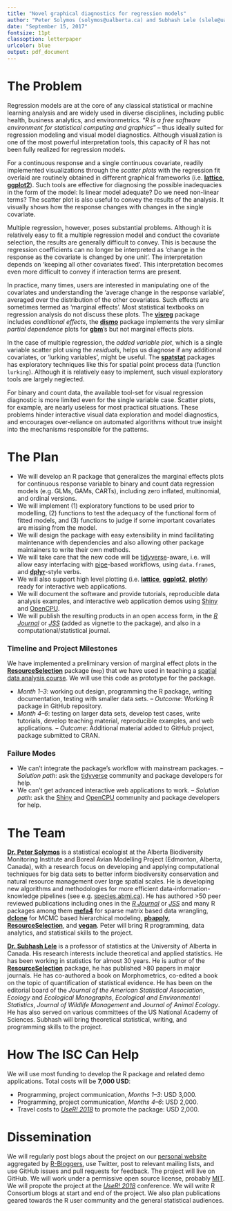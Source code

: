 ```yaml
---
title: "Novel graphical diagnostics for regression models"
author: "Peter Solymos (solymos@ualberta.ca) and Subhash Lele (slele@ualberta.ca)"
date: "September 15, 2017"
fontsize: 11pt
classoption: letterpaper
urlcolor: blue
output: pdf_document
---
```


# The Problem

Regression models are at the core of any classical statistical or machine learning analysis and are widely used in diverse disciplines, including public health,
business analytics, and environmetrics.
"*R is a free software environment for statistical computing and graphics*" -- thus ideally suited for regression modeling and visual model diagnostics. 
Although visualization is one of the most powerful interpretation tools, 
this capacity of R has not been fully realized for regression models.

For a continuous response and a single continuous covariate, 
readily implemented visualizations through the *scatter plots* with the
regression fit overlaid are routinely obtained in different
graphical frameworks (i.e. [**lattice**](https://cran.r-project.org/package=lattice), [**ggplot2**](https://cran.r-project.org/package=ggplot2)).
Such tools are effective for diagnosing the possible inadequacies in the 
form of the model: Is linear model adequate? Do we need non-linear terms? 
The scatter plot is also useful to convey the results of the analysis. 
It visually shows how the response changes with changes in the single covariate. 

Multiple regression, however, poses substantial problems. 
Although it is relatively easy to fit a multiple regression model and 
conduct the covariate selection, the results are generally difficult to convey. 
This is because the regression coefficients can no longer be interpreted as 
'change in the response as the covariate is changed by one unit'. 
The interpretation depends on 'keeping all other covariates fixed'. 
This interpretation becomes even more difficult to convey if interaction 
terms are present. 

In practice, many times, users are interested in manipulating one of the 
covariates and understanding the 'average change in the response variable',
averaged over the distribution of the other covariates. 
Such effects are sometimes termed as 'marginal effects'. 
Most statistical textbooks on regression analysis do not discuss these plots.
The 
[**visreg**](https://cran.r-project.org/package=visreg) package includes *conditional effects*, the [**dismo**](https://cran.r-project.org/package=dismo) package implements  the very similar
*partial dependence* plots for [**gbm**](https://cran.r-project.org/package=gbm)'s but not marginal effects plots.

In the case of multiple regression, the *added variable plot*, 
which is a single variable scatter plot using the *residuals*, 
helps us diagnose if any additional covariates, or 'lurking variables',
might be useful. The [**spatstat**](https://cran.r-project.org/package=spatstat)
packages has exploratory
techniques like this for spatial point process data (function `lurking`).
Although it is relatively easy to implement, such visual exploratory
tools are largely neglected.

For binary and count data, the available tool-set for visual regression
diagnostic is more limited even for the single variable case.
Scatter plots, for example, are nearly useless for most practical situations.
These problems hinder interactive visual data exploration and model diagnostics,
and encourages over-reliance on automated algorithms
without true insight into the mechanisms responsible for the patterns.

# The Plan

* We will develop an R package that generalizes the marginal effects plots for continuous response variable to binary and count data regression models (e.g. GLMs, GAMs, CARTs), including zero inflated, multinomial, and ordinal versions.
* We will implement (1) exploratory functions to be used prior to modelling, (2) functions to test the adequacy of the functional form of fitted models, and (3) functions to judge if some important covariates are missing from the model.
* We will design the package with easy extensibility in mind facilitating maintenance with dependencies and also allowing other package maintainers to write their own methods.
* We will take care that the new code will be [tidyverse](https://www.tidyverse.org/)-aware, i.e. will allow easy interfacing with [pipe](https://CRAN.R-project.org/package=magrittr)-based workflows, using `data.frame`s, and [**dplyr**](https://CRAN.R-project.org/package=dplyr)-style verbs.
* We will also support high level plotting (i.e. [**lattice**](https://cran.r-project.org/package=lattice), [**ggplot2**](https://cran.r-project.org/package=ggplot2), [**plotly**](https://cran.r-project.org/package=plotly)) ready for interactive web applications.
* We will document the software and provide tutorials, reproducible
data analysis examples, and interactive web application demos using [Shiny](https://shiny.rstudio.com/) and [OpenCPU](https://www.opencpu.org/).
* We will publish the resulting products in an open access form,
in the [*R Journal*](https://journal.r-project.org/) or [*JSS*](https://www.jstatsoft.org/) (added as vignette to the package), and also in a computational/statistical journal.

### Timeline and Project Milestones

We have implemented a preliminary version of marginal effect plots in the [**ResourceSelection**](https://cran.r-project.org/package=ResourceSelection) package (`mep`) that we have used in teaching
a [spatial data analysis course](https://www.prstatistics.com/course/multivariate-analysis-of-spatial-ecological-data-using-r-mase01/). We will use this code as prototype for the package.

* *Month 1--3*: working out design, programming the R package, writing documentation, testing with smaller data sets. -- *Outcome*: Working R package in GitHub repository.
* *Month 4--6*: testing on larger data sets, develop test cases, write tutorials, develop teaching material, reproducible examples, and web applications. -- *Outcome*: Additional material added to GitHub project, package submitted to CRAN.

### Failure Modes

* We can't integrate the package's workflow with mainstream packages. -- *Solution path*: ask the [tidyverse](https://www.tidyverse.org/) community and package developers for help.
* We can't get advanced interactive web applications to work. -- *Solution path*: ask the [Shiny](https://shiny.rstudio.com/) and [OpenCPU](https://www.opencpu.org/) community and package developers for help.

# The Team

[**Dr. Peter Solymos**](http://peter.solymos.org/) is a statistical ecologist at the Alberta Biodiversity Monitoring Institute and Boreal Avian Modelling Project (Edmonton, Alberta, Canada), with a research focus on developing and applying computational techniques for big data sets to better inform biodiversity conservation and natural resource management over large spatial scales. He is developing new algorithms and methodologies for more efficient data-information-knowledge pipelines (see e.g. [species.abmi.ca](http://species.abmi.ca/)). He has authored >50 peer reviewed publications including ones in the [*R Journal*](http://journal.r-project.org/archive/2010-2/RJournal_2010-2_Solymos.pdf) or [*JSS*](https://www.jstatsoft.org/index.php/jss/article/view/v029i08/v29i08.pdf) and many R packages among them [**mefa4**](https://cran.r-project.org/package=mefa4) for sparse matrix based data wrangling, [**dclone**](https://cran.r-project.org/package=dclone) for MCMC based hierarchical modeling, [**pbapply**](https://cran.r-project.org/package=pbapply), [**ResourceSelection**](https://cran.r-project.org/package=ResourceSelection), and [**vegan**](https://cran.r-project.org/package=vegan).
Peter will bring R programming, data analytics, and statistical skills to the project.

[**Dr. Subhash Lele**](http://www.stat.ualberta.ca/~slele/) is a professor of statistics at the University of Alberta in Canada. His research interests include theoretical and applied statistics. He has been working in statistics for almost 30 years. He is author of the [**ResourceSelection**](https://cran.r-project.org/package=ResourceSelection) package, he has published >80 papers in major journals. He has co-authored a book on Morphometrics, co-edited a book on the topic of quantification of statistical evidence. He has been on the editorial board of the *Journal of the American Statistical Association*, *Ecology* and *Ecological Monographs*, *Ecological and Environmental Statistics*, *Journal of Wildlife Management* and *Journal of Animal Ecology*. He has also served on various committees of the US National Academy of Sciences.
Subhash will bring theoretical statistical, writing, and programming skills to the project.

# How The ISC Can Help

We will use most funding to develop the R package and related demo applications. Total costs will be **7,000 USD**:

* Programming, project communication, *Months 1--3*: USD 3,000.
* Programming, project communication, *Months 4--6*: USD 2,000.
* Travel costs to [*UseR! 2018*](https://user2018.r-project.org/) to promote the package: USD 2,000.

# Dissemination

We will regularly post blogs about the project on our
[personal website](http://peter.solymos.org) aggregated 
by [R-Bloggers](https://www.r-bloggers.com/), use Twitter, post to relevant mailing lists, and use GitHub issues and pull requests for feedback. The project will live on GitHub. We will work under a permissive open source license, probably [MIT](https://opensource.org/licenses/MIT). We will propote the project at the [*UseR! 2018*](https://user2018.r-project.org/) conference. We will write R Consortium blogs at start and end of the project. We also plan publications geared towards the R user community and the general statistical audiences.

